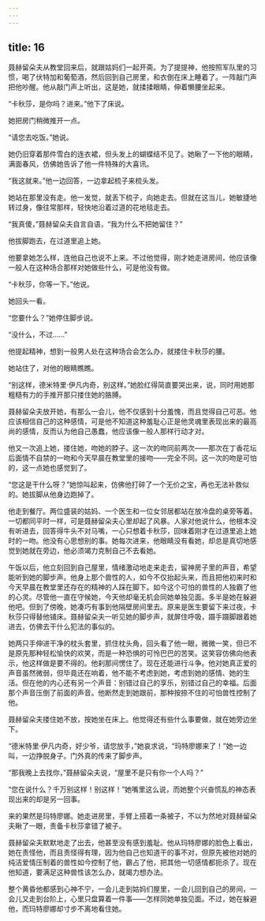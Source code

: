 ```yaml
---
---
---
```

title: 16
---




聂赫留朵夫从教堂回来后，就跟姑妈们一起开斋。为了提提神，他按照军队里的习惯，喝了伏特加和葡萄酒，然后回到自己房里，和衣倒在床上睡着了。一阵敲门声把他吵醒。他从敲门声上听出，这是她，就揉揉眼睛，伸着懒腰坐起来。

“卡秋莎，是你吗？进来。”他下了床说。

她把房门稍微推开一点。

“请您去吃饭。”她说。

她仍旧穿着那件雪白的连衣裙，但头发上的蝴蝶结不见了。她瞅了一下他的眼睛，满面春风，仿佛她告诉了他一件特殊的大喜讯。

“我这就来。”他一边回答，一边拿起梳子来梳头发。

她站在那里没有走。他一发觉，就丢下梳子，向她走去。但就在这当儿，她敏捷地转过身，像往常那样，轻快地沿着过道的花地毯走去。

“我真傻，”聂赫留朵夫自言自语，“我为什么不把她留住？”

他拔脚跑去，在过道里追上她。

他要拿她怎么样，连他自己也说不上来。不过他觉得，刚才她走进房间，他应该像一般人在这种场合那样对她做些什么，可是他没有做。

“卡秋莎，你等一下。”他说。

她回头一看。

“您要什么？”她停住脚步说。

“没什么，不过……”

他提起精神，想到一般男人处在这种场合会怎么办，就搂住卡秋莎的腰。

她站住了，对他的眼睛瞧瞧。

“别这样，德米特里·伊凡内奇，别这样。”她脸红得简直要哭出来，说，同时用她那粗糙有力的手推开那只搂住她的胳膊。

聂赫留朵夫放开她，有那么一会儿，他不仅感到十分羞愧，而且觉得自己可恶。他应该相信自己的这种感情，可是他不知道这种羞耻心正是他灵魂里表现出来的最高尚的感情，反而认为他自己愚蠢，他应该像一般人那样行动才对。

他又一次追上她，搂住她，吻她的脖子。这一次的吻同前两次——那次在丁香花坛后面情不自禁的一吻和今天早晨在教堂里的接吻——完全不同。这一次的吻是可怕的，这一点她也感觉到了。

“您这是干什么呀？”她惊叫起来，仿佛他打碎了一个无价之宝，再也无法补救似的。她拔脚从他身边跑掉了。

他走到餐厅。两位盛装的姑妈、一个医生和一位女邻居都站在放冷盘的桌旁等着。一切都同平时一样，可是聂赫留朵夫心里却起了风暴。人家对他说什么，他根本没有听进去，回答得牛头不对马嘴，一心只想着卡秋莎，回味着刚才在过道里追上她时的一吻。他没有心思想别的事。她每次进来，他眼睛没有看她，却总是真切地感觉到她就在旁边，他必须竭力克制自己不去看她。

午饭以后，他立刻回到自己屋里，情绪激动地走来走去，留神房子里的声音，希望能听到她的脚步声。他身上那个兽性的人，如今不仅抬起头来，而且把他初来时和今天早晨在教堂里还存在的精神的人踩在脚下。如今这个可怕的兽性的人独霸了他的心灵。尽管他一直在守候她，今天他却毫无机会同她单独见面。多半是她在躲避他吧。但到了傍晚，她凑巧有事到他隔壁房间里去。原来是医生要留下来过夜，卡秋莎只得替他铺床。聂赫留朵夫一听见她的脚步声，就屏住呼吸，蹑手蹑脚跟着她进去，仿佛去干什么犯法的事似的。

她两只手伸进干净的枕头套里，抓住枕头角，回头看了他一眼，微微一笑，但已不是原先那种轻松愉快的欢笑，而是一种恐惧的可怜巴巴的苦笑。这笑容仿佛向他表示，他这样做是要不得的。他刹那间愣住了。现在还能进行斗争。他对她真正爱的声音虽然微弱，但毕竟还在响着，他不能不考虑到她，考虑到她的感情、她的生活。但在他的内心还有另一个声音：别错过自己的享乐，别错过自己的幸福。后面那个声音压倒了前面的声音。他断然走到她跟前，那种按捺不住的可怕兽性控制了他。

聂赫留朵夫搂住她不放，按她坐在床上。他觉得还有些什么事要做，就在她旁边坐下。

“德米特里·伊凡内奇，好少爷，请您放手，”她哀求说，“玛特廖娜来了！”她一边叫，一边挣脱身子。门外真的传来了脚步声。

“那我晚上去找你，”聂赫留朵夫说，“屋里不是只有你一个人吗？”

“您在说什么？千万别这样！别这样！”她嘴里这么说，而她整个兴奋慌乱的神态表现出来的却是另一回事。

来的果然是玛特廖娜。她走进房里，手臂上搭着一条被子，不以为然地对聂赫留朵夫瞅了一眼，责备卡秋莎拿错了被子。

聂赫留朵夫默默地走了出去，他甚至没有感到羞耻。他从玛特廖娜的脸色上看出，她在责怪他，而且责怪得有理，因为他自己也知道干的事不对，但原先被他对她的纯洁爱情压制着的兽性如今控制了他，霸占了他，把其他一切感情都扼杀了。现在他知道，要满足这种兽性该怎么办，就竭力想办法。

整个黄昏他都感到心神不宁，一会儿走到姑妈们屋里，一会儿回到自己的房间，一会儿又走到台阶上，心里只盘算着一件事——怎样同她单独见面。不过，她在躲避他，而玛特廖娜却寸步不离地看住她。